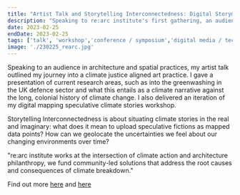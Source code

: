 ```yaml
---
title: "Artist Talk and Storytelling Interconnectedness: Digital Storymapping Workshop for Architectures of Planetary Well-being with re:arc institute at the Design Museum London"
description: "Speaking to re:arc institute's first gathering, an audience in architecture and spatial practices, my artist talk outlined my journey into a climate justice aligned art practice. I gave a presentation of current research areas, such as into the greenwashing in the UK defence sector and what this entails as a climate narrative against the long, colonial history of climate change. I also delivered an iteration of my digital mapping speculative climate stories workshop."
date: 2023-02-25
endDate: 2023-02-25
tags: ['talk', 'workshop','conference / symposium','digital media / tech','Storytelling Interconnectedness']
image: './230225_rearc.jpg'
---
```


Speaking to an audience in architecture and spatial practices, my artist talk outlined my journey into a climate justice aligned art practice. I gave a presentation of current research areas, such as into the greenwashing in the UK defence sector and what this entails as a climate narrative against the long, colonial history of climate change. I also delivered an iteration of my digital mapping speculative climate stories workshop. 

Storytelling Interconnectedness is about situating climate stories in the real and imaginary: what does it mean to upload speculative fictions as mapped data points? How can we geolocate the uncertainties we feel about our changing environments over time?

"re:arc institute works at the intersection of climate action and architecture philanthropy, we fund community-led solutions that address the root causes and consequences of climate breakdown." 

Find out more [here](https://www.rearc.institute/) and [here](https://www.instagram.com/rearc.institute/reel/Cpfw5BCsSan/)